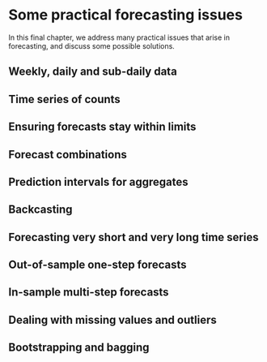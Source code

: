 # Some practical forecasting issues {#ch-practical}

In this final chapter, we address many practical issues that arise in forecasting, and discuss some possible solutions.

## Weekly, daily and sub-daily data

## Time series of counts

## Ensuring forecasts stay within limits

## Forecast combinations {#sec-combinations}

## Prediction intervals for aggregates

## Backcasting

## Forecasting very short and very long time series

## Out-of-sample one-step forecasts

## In-sample multi-step forecasts

## Dealing with missing values and outliers

## Bootstrapping and bagging

